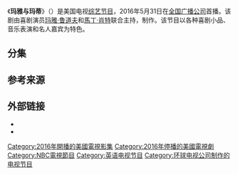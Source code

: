 {{Infobox television
| name           = 玛雅与玛蒂
| eng_name       = Maya & Marty
| image          = 
| genre          = 综艺节目
| runtime        = 60分钟
| company        = {{tsl|en|Broadway Video||}}<br />{{tsl|en|3 Arts Entertainment||}}<br />{{tsl|en|Brillstein Entertainment Partners||}}<br />[[环球电视公司|环球电视公司]]
| distributor    = 
| creator        =
| executive_producer = {{tsl|en|Lorne Michaels||}}
| producer = {{plainlist|
* Matt Roberts
* Erin David
* Dave Becky
* Marc Gurvitz
* Sandy Wernick
* John Lieberman
* Maya Rudolph
* Martin Short
}}
| presenter    = {{plainlist|
* [[玛雅·鲁道夫|玛雅·鲁道夫]]
* [[馬丁·肖特|馬丁·肖特]]
}}
| judges         = 
| creative_director = 
| picture_format    = [[1080i|1080i]] ([[16:9|16:9]][[高清电视|高清电视]])
| location   = {{tsl|en|NBC Studios (New York City)||NBC Studios}}<br />New York City
| country        = 美国
| language       = 英语
| num_seasons    = 1
| num_episodes   = 6
| network        = [[全国广播公司|全国广播公司]]
| related        = 
| first_aired    = {{Start date|2016|5|31}}
| last_aired     = {{End date|2016|7|12}}
| website        = http://www.nbc.com/maya-and-marty
| website_title  = 
}}

《'''玛雅与玛蒂'''》（{{lang-en|Maya & Marty}}）是美国电视[[综艺节目|综艺节目]]，2016年5月31日在[[全国广播公司|全国广播公司]]首播。该剧由喜剧演员[[玛雅·鲁道夫|玛雅·鲁道夫]]和[[馬丁·肖特|馬丁·肖特]]联合主持，{{tsl|en|Lorne Michaels|洛恩·迈克尔斯|}}制作。该节目以各种喜剧小品、音乐表演和名人嘉宾为特色。

== 分集 ==
<onlyinclude>{{Episode table|background=#FF54A2|overall=|title=|airdate=|viewers=|country=US|episodes=
{{Episode list
 |EpisodeNumber = 1
 |Title = [[吉米·法伦|吉米·法伦]], [[拉里·大衛|拉里·大衛]], [[汤姆·汉克斯|汤姆·汉克斯]], [[史提夫·馬丁|史提夫·馬丁]], [[凱特·麥金儂|凱特·麥金儂]], {{tsl|en|Savion Glover||}}, the cast of ''Shuffle Along'' & [[麥莉·希拉|麥莉·希拉]]
 |OriginalAirDate = {{Start date|2016|5|31}}
 |Viewers = 6.26<ref>{{cite web|url=http://tvbythenumbers.zap2it.com/2016/06/02/tuesday-final-ratings-may-31-2016/|title=Tuesday final ratings: ‘America’s Got Talent’ adjusts up, ‘500 Questions’ adjusts down|last=Porter|first=Rick|work=[[TV_by_the_Numbers|TV by the Numbers]]|date=2016-06-02|accessdate=2016-06-02|archive-date=2016-06-03|archive-url=https://web.archive.org/web/20160603024535/http://tvbythenumbers.zap2it.com/2016/06/02/tuesday-final-ratings-may-31-2016/|dead-url=yes}}</ref>
 |ShortSummary = 
 |LineColor = FF54A2
}}
{{Episode list
 |EpisodeNumber = 2
 |Title = Steve Martin, [[德雷克_(歌手)|德雷克 (歌手)]], [[肖恩·海斯|肖恩·海斯]], [[納坦·朗|納坦·朗]] & [[蒂娜·菲|蒂娜·菲]]
 |OriginalAirDate = {{Start date|2016|6|7}}
 |Viewers = 4.65<ref>{{cite web|url=http://tvbythenumbers.zap2it.com/2016/06/08/tuesday-final-ratings-americas-got-talent-adjusts-up-2020-adjusts-down/|title=Tuesday final ratings: ‘America’s Got Talent’ adjusts up, ‘20/20’ adjusts down|last=Porter|first=Rick|work=[[TV_by_the_Numbers|TV by the Numbers]]|date=2016-06-08|accessdate=2016-06-08|archive-date=2016-06-10|archive-url=https://web.archive.org/web/20160610061930/http://tvbythenumbers.zap2it.com/2016/06/08/tuesday-final-ratings-americas-got-talent-adjusts-up-2020-adjusts-down/|dead-url=yes}}</ref>
 |ShortSummary =
 |LineColor = FF54A2
}}
{{Episode list
 |EpisodeNumber = 3
 |Title = [[約翰·希南|約翰·希南]], [[尼克·強納斯|尼克·強納斯]], [[伊娃·朗歌莉亞|伊娃·朗歌莉亞]], [[凯文·哈特|凯文·哈特]], [[吉米·法伦|吉米·法伦]] & [[班·史提勒|班·史提勒]]
 |OriginalAirDate = {{Start date|2016|6|14}}
 |Viewers = 5.11<ref>{{cite web|url=http://tvbythenumbers.zap2it.com/2016/06/15/tuesday-final-ratings-june-14-2016/|title=Tuesday final ratings: 'America's Got Talent' adjusts up, 'Maya & Marty' and 'Coupled' adjust down|last=Porter|first=Rick|work=[[TV_by_the_Numbers|TV by the Numbers]]|date=2016-06-15|accessdate=2016-06-15|archive-date=2016-06-16|archive-url=https://web.archive.org/web/20160616174112/http://tvbythenumbers.zap2it.com/2016/06/15/tuesday-final-ratings-june-14-2016/|dead-url=yes}}</ref>
 |ShortSummary =
 |LineColor = FF54A2
}}
{{Episode list
 |EpisodeNumber = 4
 |Title = [[瑞吉·葛文|瑞吉·葛文]] & {{tsl|en|Cecily Strong||}}
 |OriginalAirDate = {{Start date|2016|6|21}}
 |Viewers = 4.15<ref>{{cite web|url=http://tvbythenumbers.zap2it.com/2016/06/22/tuesday-final-ratings-june-21-2016/|title=Tuesday final ratings: ‘Maya & Marty,' 'To Tell the Truth' and 'Coupled' adjust down|last=Porter|first=Rick|work=[[TV_by_the_Numbers|TV by the Numbers]]|date=2016-06-22|accessdate=2016-06-22|archive-date=2016-06-24|archive-url=https://web.archive.org/web/20160624113229/http://tvbythenumbers.zap2it.com/2016/06/22/tuesday-final-ratings-june-21-2016/|dead-url=yes}}</ref>
 |ShortSummary =
 |LineColor = FF54A2
}}
{{Episode list
 |EpisodeNumber = 5
 |Title = [[艾米·波勒|艾米·波勒]], [[傑里·賽恩菲爾德|傑里·賽恩菲爾德]], {{tsl|en|Will Forte||}}, [[奇雲·格連|奇雲·格連]] & {{tsl|en|Ana Gasteyer||}}
 |OriginalAirDate = {{Start date|2016|7|5}}
 |Viewers = 4.26<ref>{{cite web|url=http://tvbythenumbers.zap2it.com/2016/07/07/tuesday-final-ratings-july-5-2016/|title=Tuesday final ratings: ‘America’s Got Talent’ adjusts up to season high|last=Porter|first=Rick|work=[[TV_by_the_Numbers|TV by the Numbers]]|date=2016-07-07|accessdate=2016-07-07|archive-date=2016-07-08|archive-url=https://web.archive.org/web/20160708164133/http://tvbythenumbers.zap2it.com/2016/07/07/tuesday-final-ratings-july-5-2016/|dead-url=yes}}</ref>
 |LineColor = FF54A2
}}
{{Episode list
 |EpisodeNumber = 6
 |Title = [[肖恩·海斯|肖恩·海斯]], [[史提夫·馬丁|史提夫·馬丁]], {{tsl|en|Kelly Ripa||}} & [[艾瑪·史東|艾瑪·史東]]
 |OriginalAirDate = {{Start date|2016|7|12}}
 |Viewers = 3.94<ref>{{cite web|url=http://tvbythenumbers.zap2it.com/2016/07/13/tuesday-final-ratings-july-12-2016/|title=Tuesday final ratings: ‘America’s Got Talent’ and MLB All-Star Game adjust up|last=Porter|first=Rick|work=[[TV_by_the_Numbers|TV by the Numbers]]|date=2016-07-13|accessdate=2016-07-13|archive-date=2016-07-14|archive-url=https://web.archive.org/web/20160714155542/http://tvbythenumbers.zap2it.com/2016/07/13/tuesday-final-ratings-july-12-2016/|dead-url=yes}}</ref>
 |ShortSummary =
 |LineColor = FF54A2
}}
}}</onlyinclude>

== 参考来源 ==
{{reflist}}

== 外部链接 ==
* {{Official website}}
* {{IMDb title|5543284}}

{{DEFAULTSORT:Maya & Marty}}
[[Category:2016年開播的美國電視影集|Category:2016年開播的美國電視影集]]
[[Category:2016年停播的美國電視劇|Category:2016年停播的美國電視劇]]
[[Category:NBC電視節目|Category:NBC電視節目]]
[[Category:英语电视节目|Category:英语电视节目]]
[[Category:环球电视公司制作的电视节目|Category:环球电视公司制作的电视节目]]